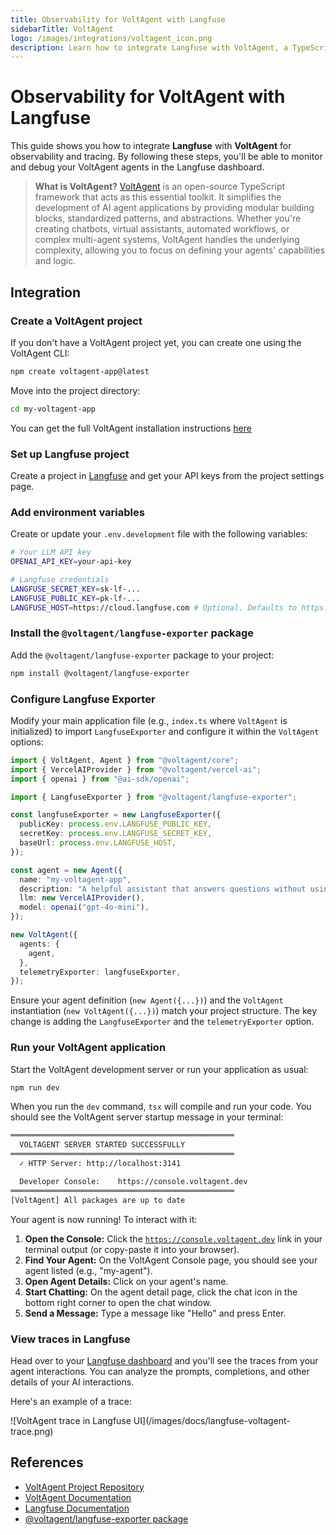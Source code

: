 ```yaml
---
title: Observability for VoltAgent with Langfuse
sidebarTitle: VoltAgent
logo: /images/integrations/voltagent_icon.png
description: Learn how to integrate Langfuse with VoltAgent, a TypeScript agent framework, to monitor, debug, and analyze your AI applications.
---
```


# Observability for VoltAgent with Langfuse

This guide shows you how to integrate **Langfuse** with **VoltAgent** for observability and tracing. By following these steps, you'll be able to monitor and debug your VoltAgent agents in the Langfuse dashboard.

> **What is VoltAgent?** [VoltAgent](https://github.com/voltagent/voltagent) is an open-source TypeScript framework that acts as this essential toolkit. It simplifies the development of AI agent applications by providing modular building blocks, standardized patterns, and abstractions. Whether you're creating chatbots, virtual assistants, automated workflows, or complex multi-agent systems, VoltAgent handles the underlying complexity, allowing you to focus on defining your agents' capabilities and logic.

## Integration

<Steps>

### Create a VoltAgent project

If you don't have a VoltAgent project yet, you can create one using the VoltAgent CLI:

```bash
npm create voltagent-app@latest
```

Move into the project directory:

```bash
cd my-voltagent-app
```

You can get the full VoltAgent installation instructions [here](https://voltagent.dev/docs/quick-start/)

### Set up Langfuse project

Create a project in [Langfuse](https://cloud.langfuse.com) and get your API keys from the project settings page.

### Add environment variables

Create or update your `.env.development` file with the following variables:

```bash
# Your LLM API key
OPENAI_API_KEY=your-api-key

# Langfuse credentials
LANGFUSE_SECRET_KEY=sk-lf-...
LANGFUSE_PUBLIC_KEY=pk-lf-...
LANGFUSE_HOST=https://cloud.langfuse.com # Optional. Defaults to https://cloud.langfuse.com
```

### Install the `@voltagent/langfuse-exporter` package

Add the `@voltagent/langfuse-exporter` package to your project:

```bash
npm install @voltagent/langfuse-exporter
```

### Configure Langfuse Exporter

Modify your main application file (e.g., `index.ts` where `VoltAgent` is initialized) to import `LangfuseExporter` and configure it within the `VoltAgent` options:

```typescript
import { VoltAgent, Agent } from "@voltagent/core";
import { VercelAIProvider } from "@voltagent/vercel-ai";
import { openai } from "@ai-sdk/openai";

import { LangfuseExporter } from "@voltagent/langfuse-exporter";

const langfuseExporter = new LangfuseExporter({
  publicKey: process.env.LANGFUSE_PUBLIC_KEY,
  secretKey: process.env.LANGFUSE_SECRET_KEY,
  baseUrl: process.env.LANGFUSE_HOST,
});

const agent = new Agent({
  name: "my-voltagent-app",
  description: "A helpful assistant that answers questions without using tools",
  llm: new VercelAIProvider(),
  model: openai("gpt-4o-mini"),
});

new VoltAgent({
  agents: {
    agent,
  },
  telemetryExporter: langfuseExporter,
});
```

<Callout type="info">

Ensure your agent definition (`new Agent({...})`) and the `VoltAgent` instantiation (`new VoltAgent({...})`) match your project structure. The key change is adding the `LangfuseExporter` and the `telemetryExporter` option.

</Callout>

### Run your VoltAgent application

Start the VoltAgent development server or run your application as usual:

```bash
npm run dev
```

When you run the `dev` command, `tsx` will compile and run your code. You should see the VoltAgent server startup message in your terminal:

```bash
══════════════════════════════════════════════════
  VOLTAGENT SERVER STARTED SUCCESSFULLY
══════════════════════════════════════════════════
  ✓ HTTP Server: http://localhost:3141

  Developer Console:    https://console.voltagent.dev
══════════════════════════════════════════════════
[VoltAgent] All packages are up to date
```

Your agent is now running! To interact with it:

1.  **Open the Console:** Click the [`https://console.voltagent.dev`](https://console.voltagent.dev) link in your terminal output (or copy-paste it into your browser).
2.  **Find Your Agent:** On the VoltAgent Console page, you should see your agent listed (e.g., "my-agent").
3.  **Open Agent Details:** Click on your agent's name.
4.  **Start Chatting:** On the agent detail page, click the chat icon in the bottom right corner to open the chat window.
5.  **Send a Message:** Type a message like "Hello" and press Enter.

### View traces in Langfuse

Head over to your [Langfuse dashboard](https://cloud.langfuse.com) and you'll see the traces from your agent interactions. You can analyze the prompts, completions, and other details of your AI interactions.

Here's an example of a trace:

<Frame>
  ![VoltAgent trace in Langfuse UI](/images/docs/langfuse-voltagent-trace.png)
</Frame>

</Steps>

## References

- [VoltAgent Project Repository](https://github.com/voltagent/voltagent)
- [VoltAgent Documentation](https://voltagent.dev/docs/)
- [Langfuse Documentation](https://langfuse.com/docs)
- [@voltagent/langfuse-exporter package](https://www.npmjs.com/package/@voltagent/langfuse-exporter)

